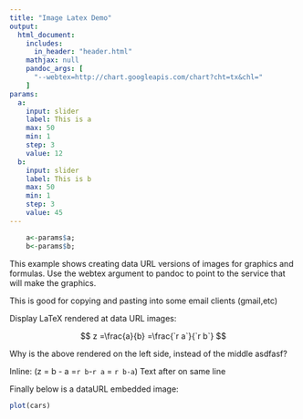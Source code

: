 ```yaml
---
title: "Image Latex Demo"
output:
  html_document:
    includes:
      in_header: "header.html"
    mathjax: null
    pandoc_args: [
      "--webtex=http://chart.googleapis.com/chart?cht=tx&chl="
    ]
params:
  a:
    input: slider
    label: This is a
    max: 50
    min: 1
    step: 3
    value: 12
  b:
    input: slider
    label: This is b
    max: 50
    min: 1
    step: 3
    value: 45
---
```


```r
    a<-params$a; 
    b<-params$b; 
```

This example shows creating data URL versions of images for graphics and formulas. Use the webtex argument to pandoc to point to the service that will make the graphics.  

This is good for copying and pasting into some email clients (gmail,etc)  

Display LaTeX rendered at data URL images:  

$$
z =\frac{a}{b}
  =\frac{`r a`}{`r b`}
$$

Why is the above rendered on the left side, instead of the middle asdfasf?

Inline: \(z = b - a =`r b`-`r a` = `r b-a`\) Text after on same line  

Finally below is a dataURL embedded image:  

```r
plot(cars)
```

